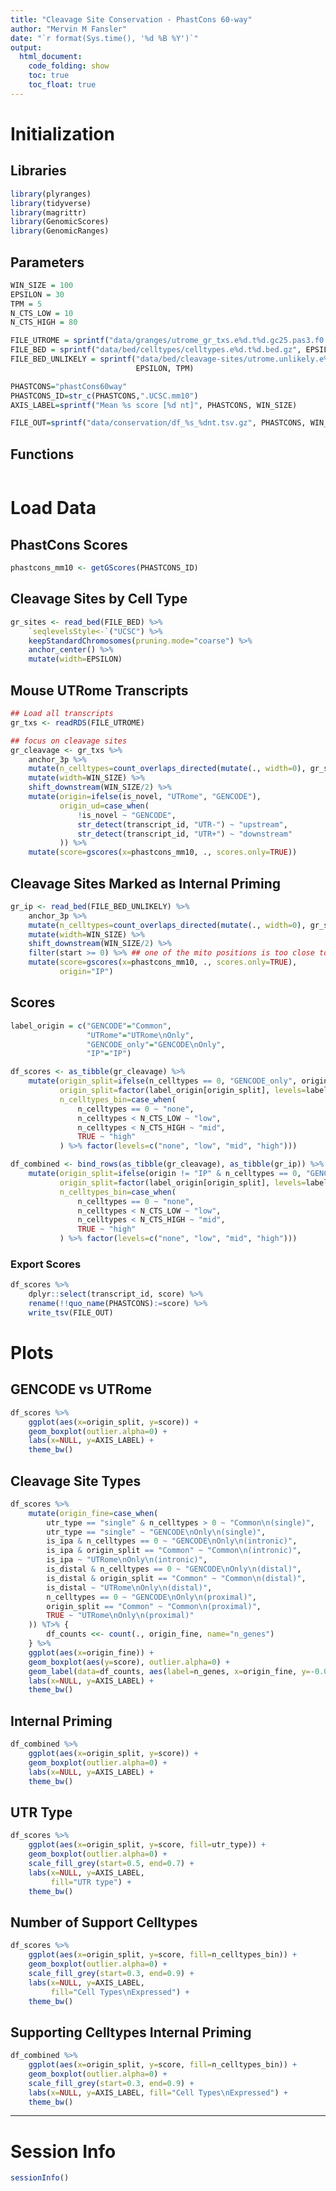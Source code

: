 ```yaml
---
title: "Cleavage Site Conservation - PhastCons 60-way"
author: "Mervin M Fansler"
date: "`r format(Sys.time(), '%d %B %Y')`"
output: 
  html_document: 
    code_folding: show
    toc: true
    toc_float: true
---
```


# Initialization
## Libraries
```r
library(plyranges)
library(tidyverse)
library(magrittr)
library(GenomicScores)
library(GenomicRanges)
```

## Parameters
```r
WIN_SIZE = 100
EPSILON = 30
TPM = 5
N_CTS_LOW = 10
N_CTS_HIGH = 80

FILE_UTROME = sprintf("data/granges/utrome_gr_txs.e%d.t%d.gc25.pas3.f0.9999.w500.Rds", EPSILON, TPM)
FILE_BED = sprintf("data/bed/celltypes/celltypes.e%d.t%d.bed.gz", EPSILON, TPM)
FILE_BED_UNLIKELY = sprintf("data/bed/cleavage-sites/utrome.unlikely.e%d.t%d.gc25.pas3.f0.9999.bed.gz",
                            EPSILON, TPM)

PHASTCONS="phastCons60way"
PHASTCONS_ID=str_c(PHASTCONS,".UCSC.mm10")
AXIS_LABEL=sprintf("Mean %s score [%d nt]", PHASTCONS, WIN_SIZE)

FILE_OUT=sprintf("data/conservation/df_%s_%dnt.tsv.gz", PHASTCONS, WIN_SIZE)
```

## Functions
```r

```

# Load Data
## PhastCons Scores
```r
phastcons_mm10 <- getGScores(PHASTCONS_ID)
```

## Cleavage Sites by Cell Type
```r
gr_sites <- read_bed(FILE_BED) %>% 
    `seqlevelsStyle<-`("UCSC") %>%
    keepStandardChromosomes(pruning.mode="coarse") %>%
    anchor_center() %>%
    mutate(width=EPSILON)
```

## Mouse UTRome Transcripts
```r
## Load all transcripts
gr_txs <- readRDS(FILE_UTROME)

## focus on cleavage sites
gr_cleavage <- gr_txs %>%
    anchor_3p %>%
    mutate(n_celltypes=count_overlaps_directed(mutate(., width=0), gr_sites)) %>%
    mutate(width=WIN_SIZE) %>%
    shift_downstream(WIN_SIZE/2) %>%
    mutate(origin=ifelse(is_novel, "UTRome", "GENCODE"),
           origin_ud=case_when(
               !is_novel ~ "GENCODE",
               str_detect(transcript_id, "UTR-") ~ "upstream",
               str_detect(transcript_id, "UTR+") ~ "downstream"
           )) %>%
    mutate(score=gscores(x=phastcons_mm10, ., scores.only=TRUE))
```

## Cleavage Sites Marked as Internal Priming
```r
gr_ip <- read_bed(FILE_BED_UNLIKELY) %>%
    anchor_3p %>%
    mutate(n_celltypes=count_overlaps_directed(mutate(., width=0), gr_sites)) %>%
    mutate(width=WIN_SIZE) %>%
    shift_downstream(WIN_SIZE/2) %>%
    filter(start >= 0) %>% ## one of the mito positions is too close to end
    mutate(score=gscores(x=phastcons_mm10, ., scores.only=TRUE),
           origin="IP")
```

## Scores
```r
label_origin = c("GENCODE"="Common",
                 "UTRome"="UTRome\nOnly",
                 "GENCODE_only"="GENCODE\nOnly",
                 "IP"="IP")

df_scores <- as_tibble(gr_cleavage) %>%
    mutate(origin_split=ifelse(n_celltypes == 0, "GENCODE_only", origin),
           origin_split=factor(label_origin[origin_split], levels=label_origin),
           n_celltypes_bin=case_when(
               n_celltypes == 0 ~ "none",
               n_celltypes < N_CTS_LOW ~ "low",
               n_celltypes < N_CTS_HIGH ~ "mid",
               TRUE ~ "high"
           ) %>% factor(levels=c("none", "low", "mid", "high")))

df_combined <- bind_rows(as_tibble(gr_cleavage), as_tibble(gr_ip)) %>%
    mutate(origin_split=ifelse(origin != "IP" & n_celltypes == 0, "GENCODE_only", origin),
           origin_split=factor(label_origin[origin_split], levels=label_origin),
           n_celltypes_bin=case_when(
               n_celltypes == 0 ~ "none",
               n_celltypes < N_CTS_LOW ~ "low",
               n_celltypes < N_CTS_HIGH ~ "mid",
               TRUE ~ "high"
           ) %>% factor(levels=c("none", "low", "mid", "high")))
```

### Export Scores
```r
df_scores %>%
    dplyr::select(transcript_id, score) %>%
    rename(!!quo_name(PHASTCONS):=score) %>%
    write_tsv(FILE_OUT)
```

# Plots
## GENCODE vs UTRome
```r
df_scores %>%
    ggplot(aes(x=origin_split, y=score)) +
    geom_boxplot(outlier.alpha=0) +
    labs(x=NULL, y=AXIS_LABEL) +
    theme_bw()
```

## Cleavage Site Types
```r
df_scores %>%
    mutate(origin_fine=case_when(
        utr_type == "single" & n_celltypes > 0 ~ "Common\n(single)",
        utr_type == "single" ~ "GENCODE\nOnly\n(single)",
        is_ipa & n_celltypes == 0 ~ "GENCODE\nOnly\n(intronic)",
        is_ipa & origin_split == "Common" ~ "Common\n(intronic)",
        is_ipa ~ "UTRome\nOnly\n(intronic)",
        is_distal & n_celltypes == 0 ~ "GENCODE\nOnly\n(distal)",
        is_distal & origin_split == "Common" ~ "Common\n(distal)",
        is_distal ~ "UTRome\nOnly\n(distal)",
        n_celltypes == 0 ~ "GENCODE\nOnly\n(proximal)",
        origin_split == "Common" ~ "Common\n(proximal)",
        TRUE ~ "UTRome\nOnly\n(proximal)"
    )) %T>% {
        df_counts <<- count(., origin_fine, name="n_genes")
    } %>%
    ggplot(aes(x=origin_fine)) +
    geom_boxplot(aes(y=score), outlier.alpha=0) +
    geom_label(data=df_counts, aes(label=n_genes, x=origin_fine, y=-0.05)) +
    labs(x=NULL, y=AXIS_LABEL) +
    theme_bw()
```

## Internal Priming
```r
df_combined %>%
    ggplot(aes(x=origin_split, y=score)) +
    geom_boxplot(outlier.alpha=0) +
    labs(x=NULL, y=AXIS_LABEL) +
    theme_bw()
```

## UTR Type
```r
df_scores %>%
    ggplot(aes(x=origin_split, y=score, fill=utr_type)) +
    geom_boxplot(outlier.alpha=0) +
    scale_fill_grey(start=0.5, end=0.7) +
    labs(x=NULL, y=AXIS_LABEL,
         fill="UTR type") +
    theme_bw()
```

## Number of Support Celltypes
```r
df_scores %>%
    ggplot(aes(x=origin_split, y=score, fill=n_celltypes_bin)) +
    geom_boxplot(outlier.alpha=0) +
    scale_fill_grey(start=0.3, end=0.9) +
    labs(x=NULL, y=AXIS_LABEL,
         fill="Cell Types\nExpressed") +
    theme_bw()
```

## Supporting Celltypes Internal Priming
```r
df_combined %>%
    ggplot(aes(x=origin_split, y=score, fill=n_celltypes_bin)) +
    geom_boxplot(outlier.alpha=0) +
    scale_fill_grey(start=0.3, end=0.9) +
    labs(x=NULL, y=AXIS_LABEL, fill="Cell Types\nExpressed") +
    theme_bw()
```


---

# Session Info
```r
sessionInfo()
```
